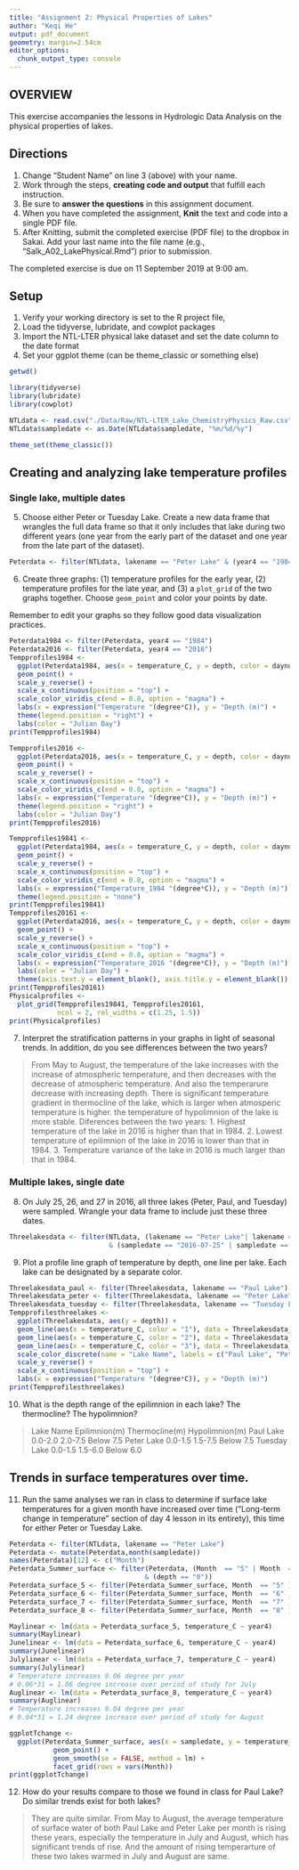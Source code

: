 ```yaml
---
title: "Assignment 2: Physical Properties of Lakes"
author: "Keqi He"
output: pdf_document
geometry: margin=2.54cm
editor_options: 
  chunk_output_type: console
---
```


## OVERVIEW

This exercise accompanies the lessons in Hydrologic Data Analysis on the physical properties of lakes. 

## Directions
1. Change "Student Name" on line 3 (above) with your name.
3. Work through the steps, **creating code and output** that fulfill each instruction.
4. Be sure to **answer the questions** in this assignment document.
6. When you have completed the assignment, **Knit** the text and code into a single PDF file.
8. After Knitting, submit the completed exercise (PDF file) to the dropbox in Sakai. Add your last name into the file name (e.g., "Salk_A02_LakePhysical.Rmd") prior to submission.

The completed exercise is due on 11 September 2019 at 9:00 am.

## Setup

1. Verify your working directory is set to the R project file, 
2. Load the tidyverse, lubridate, and cowplot packages
3. Import the NTL-LTER physical lake dataset and set the date column to the date format
4. Set your ggplot theme (can be theme_classic or something else)

```r
getwd()

library(tidyverse)
library(lubridate)
library(cowplot)

NTLdata <- read.csv("./Data/Raw/NTL-LTER_Lake_ChemistryPhysics_Raw.csv")
NTLdata$sampledate <- as.Date(NTLdata$sampledate, "%m/%d/%y")

theme_set(theme_classic())
```

## Creating and analyzing lake temperature profiles

### Single lake, multiple dates

5. Choose either Peter or Tuesday Lake. Create a new data frame that wrangles the full data frame so that it only includes that lake during two different years (one year from the early part of the dataset and one year from the late part of the dataset).

```r
Peterdata <- filter(NTLdata, lakename == "Peter Lake" & (year4 == "1984" | year4 == "2016"))
```

6. Create three graphs: (1) temperature profiles for the early year, (2) temperature profiles for the late year, and (3) a `plot_grid` of the two graphs together. Choose `geom_point` and color your points by date. 

Remember to edit your graphs so they follow good data visualization practices.

```r
Peterdata1984 <- filter(Peterdata, year4 == "1984")
Peterdata2016 <- filter(Peterdata, year4 == "2016")
Tempprofiles1984 <- 
  ggplot(Peterdata1984, aes(x = temperature_C, y = depth, color = daynum)) +
  geom_point() +
  scale_y_reverse() +
  scale_x_continuous(position = "top") +
  scale_color_viridis_c(end = 0.8, option = "magma") +
  labs(x = expression("Temperature "(degree*C)), y = "Depth (m)") +
  theme(legend.position = "right") +
  labs(color = "Julian Day")
print(Tempprofiles1984)

Tempprofiles2016 <- 
  ggplot(Peterdata2016, aes(x = temperature_C, y = depth, color = daynum)) +
  geom_point() +
  scale_y_reverse() +
  scale_x_continuous(position = "top") +
  scale_color_viridis_c(end = 0.8, option = "magma") +
  labs(x = expression("Temperature "(degree*C)), y = "Depth (m)") +
  theme(legend.position = "right") +
  labs(color = "Julian Day")
print(Tempprofiles2016)

Tempprofiles19841 <- 
  ggplot(Peterdata1984, aes(x = temperature_C, y = depth, color = daynum)) +
  geom_point() +
  scale_y_reverse() +
  scale_x_continuous(position = "top") +
  scale_color_viridis_c(end = 0.8, option = "magma") +
  labs(x = expression("Temperature_1984 "(degree*C)), y = "Depth (m)") +
  theme(legend.position = "none")
print(Tempprofiles19841)
Tempprofiles20161 <- 
  ggplot(Peterdata2016, aes(x = temperature_C, y = depth, color = daynum)) +
  geom_point() +
  scale_y_reverse() +
  scale_x_continuous(position = "top") +
  scale_color_viridis_c(end = 0.8, option = "magma") +
  labs(x = expression("Temperature_2016 "(degree*C)), y = "Depth (m)") +
  labs(color = "Julian Day") +
  theme(axis.text.y = element_blank(), axis.title.y = element_blank())
print(Tempprofiles20161)
Physicalprofiles <- 
  plot_grid(Tempprofiles19841, Tempprofiles20161, 
            ncol = 2, rel_widths = c(1.25, 1.5))
print(Physicalprofiles)
```

7. Interpret the stratification patterns in your graphs in light of seasonal trends. In addition, do you see differences between the two years?

> From May to August, the temperature of the lake increases with the increase of atmospheric temperature, and then decreases with the decrease of atmospheric temperature. And also the temperarure decrease with increasing depth. There is significant temperature gradient in thermocline of the lake, which is larger when atmosperic temperature is higher. the temperature of hypolimnion of the lake is more stable.
Diferences between the two years:
1. Highest temperature of the lake in 2016 is higher than that in 1984.
2. Lowest temperature of epilimnion of the lake in 2016 is lower than that in 1984.
3. Temperature variance of the lake in 2016 is much larger than that in 1984.

### Multiple lakes, single date 

8. On July 25, 26, and 27 in 2016, all three lakes (Peter, Paul, and Tuesday) were sampled. Wrangle your data frame to include just these three dates.

```r
Threelakesdata <- filter(NTLdata, (lakename == "Peter Lake"| lakename == "Paul Lake"| lakename == "Tuesday Lake") 
                         & (sampledate == "2016-07-25" | sampledate == "2016-07-26" | sampledate == "2016-07-27"))
```

9. Plot a profile line graph of temperature by depth, one line per lake. Each lake can be designated by a separate color.

```r
Threelakesdata_paul <- filter(Threelakesdata, lakename == "Paul Lake")
Threelakesdata_peter <- filter(Threelakesdata, lakename == "Peter Lake")
Threelakesdata_tuesday <- filter(Threelakesdata, lakename == "Tuesday Lake")
Tempprofilesthreelakes <-
  ggplot(Threelakesdata, aes(y = depth)) +
  geom_line(aes(x = temperature_C, color = "1"), data = Threelakesdata_paul, size = 1) +
  geom_line(aes(x = temperature_C, color = "2"), data = Threelakesdata_peter, size = 1) +
  geom_line(aes(x = temperature_C, color = "3"), data = Threelakesdata_tuesday, size = 1) +
  scale_color_discrete(name = "Lake Name", labels = c("Paul Lake", "Peter Lake","Tuesday Lake")) +
  scale_y_reverse() +
  scale_x_continuous(position = "top") +
  labs(x = expression("Temperature "(degree*C)), y = "Depth (m)")
print(Tempprofilesthreelakes)
```

10. What is the depth range of the epilimnion in each lake? The thermocline? The hypolimnion?

>   Lake Name    Epilimnion(m)   Thermocline(m)   Hypolimnion(m)
    Paul Lake      0.0-2.0          2.0-7.5         Below 7.5
   Peter Lake      0.0-1.5          1.5-7.5         Below 7.5
  Tuesday Lake     0.0-1.5          1.5-6.0         Below 6.0

## Trends in surface temperatures over time. 
11. Run the same analyses we ran in class to determine if surface lake temperatures for a given month have increased over time ("Long-term change in temperature" section of day 4 lesson in its entirety), this time for either Peter or Tuesday Lake. 

```r
Peterdata <- filter(NTLdata, lakename == "Peter Lake")
Peterdata <- mutate(Peterdata,month(sampledate))
names(Peterdata)[12] <- c("Month")
Peterdata_Summer_surface <- filter(Peterdata, (Month  == "5" | Month  =="6" | Month  =="7" | Month  =="8") 
                                  & (depth == "0"))
Peterdata_surface_5 <- filter(Peterdata_Summer_surface, Month  == "5" )
Peterdata_surface_6 <- filter(Peterdata_Summer_surface, Month  == "6" )
Peterdata_surface_7 <- filter(Peterdata_Summer_surface, Month  == "7" )
Peterdata_surface_8 <- filter(Peterdata_Summer_surface, Month  == "8" )

Maylinear <- lm(data = Peterdata_surface_5, temperature_C ~ year4) 
summary(Maylinear)
Junelinear <- lm(data = Peterdata_surface_6, temperature_C ~ year4) 
summary(Junelinear)
Julylinear <- lm(data = Peterdata_surface_7, temperature_C ~ year4) 
summary(Julylinear)
# Temperature increases 0.06 degree per year
# 0.06*31 = 1.86 degree increase over period of study for July
Auglinear <- lm(data = Peterdata_surface_8, temperature_C ~ year4) 
summary(Auglinear)
# Temperature increases 0.04 degree per year
# 0.04*31 = 1.24 degree increase over period of study for August

ggplotTchange <-
  ggplot(Peterdata_Summer_surface, aes(x = sampledate, y = temperature_C)) + 
           geom_point() +
           geom_smooth(se = FALSE, method = lm) +
           facet_grid(rows = vars(Month))
print(ggplotTchange)
```

12. How do your results compare to those we found in class for Paul Lake? Do similar trends exist for both lakes?

> They are quite similar. From May to August, the average temperature of surface water of both Paul Lake and Peter Lake per month is rising these years, especially the temperature in July and August, which has significant trends of rise. And the amount of rising temperarture of these two lakes warmed in July and August are same.
